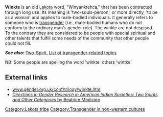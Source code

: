 '''Winkte''' is an old [[Lakota]] word, "Winyanktehca," that has been contracted through long use. Its meaning is 'two-souls-person,' or more directly, 'to be as a woman' and applies to male-bodied individuals.  It generally refers to someone who is [[transgender]] (i.e., male-bodied humans who do not conform to the ordinary man's gender role). The winkte are not despised. To the contrary they are considered to be people with special spiritual and other talents that fulfill some needs of the community that other people could not fill.   

'''''See also:''''' [[Two-Spirit]], [[List of transgender-related topics]]

NB: Some people are spelling the word 'winkte' others 'wintke' 

== External links ==
*[http://www.gender.org.uk/conf/trilogy/winkte.htm www.gender.org.uk/conf/trilogy/winkte.htm]
*[http://www.ac.wwu.edu/~culture/medicine.htm ''Directions in Gender Research in American Indian Societies: Two Spirits and Other Categories'' by Beatrice Medicine]

{{ling-stub}}

[[Category:Lakota tribe]]
[[Category:Transgender in non-western cultures]]